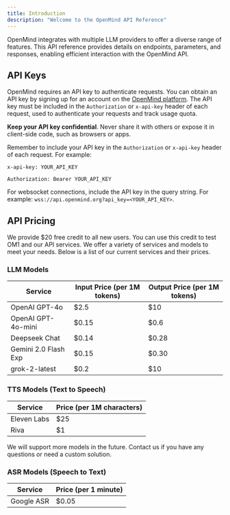 ```yaml
---
title: Introduction
description: "Welcome to the OpenMind API Reference"
---
```


OpenMind integrates with multiple LLM providers to offer a diverse range of features. This API reference provides details on endpoints, parameters, and responses, enabling efficient interaction with the OpenMind API.

## API Keys

OpenMind requires an API key to authenticate requests. You can obtain an API key by signing up for an account on the [OpenMind platform](https://portal.openmind.org). The API key must be included in the `Authorization` or `x-api-key` header of each request, used to authenticate your requests and track usage quota.

**Keep your API key confidential**. Never share it with others or expose it in client-side code, such as browsers or apps.

Remember to include your API key in the `Authorization` or `x-api-key` header of each request. For example:

```http x-api-key
x-api-key: YOUR_API_KEY
```
```http Authorization
Authorization: Bearer YOUR_API_KEY
```

For websocket connections, include the API key in the query string. For example: `wss://api.openmind.org?api_key=<YOUR_API_KEY>`.

## API Pricing

We provide $20 free credit to all new users. You can use this credit to test OM1 and our API services. We offer a variety of services and models to meet your needs. Below is a list of our current services and their prices.

### LLM Models

| Service              | Input Price (per 1M tokens) | Output Price (per 1M tokens) |
|----------------------|-----------------------------|------------------------------|
| OpenAI GPT-4o        | $2.5                        | $10                          |
| OpenAI GPT-4o-mini   | $0.15                       | $0.6                         |
| Deepseek Chat        | $0.14                       | $0.28                        |
| Gemini 2.0 Flash Exp | $0.15                       | $0.30                        |
| grok-2-latest        | $0.2                        | $10                          |

### TTS Models (Text to Speech)

| Service              | Price (per 1M characters) |
|----------------------|---------------------------|
| Eleven Labs          | $25                       |
| Riva                 | $1                        |

We will support more models in the future. Contact us if you have any questions or need a custom solution.

### ASR Models (Speech to Text)

| Service              | Price (per 1 minute) |
|----------------------|----------------------|
| Google ASR           | $0.05                |